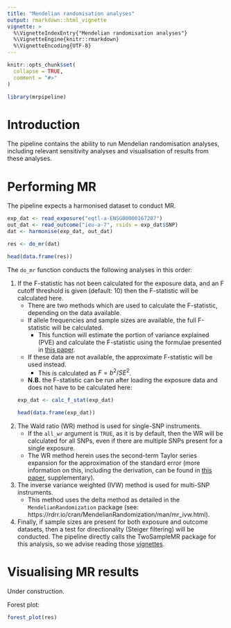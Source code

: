 ```yaml
---
title: "Mendelian randomisation analyses"
output: rmarkdown::html_vignette
vignette: >
  %\VignetteIndexEntry{"Mendelian randomisation analyses"}
  %\VignetteEngine{knitr::rmarkdown}
  %\VignetteEncoding{UTF-8}
---
```


<style type="text/css">
.main-container {
  max-width: 1800px;
  margin-left: auto;
  margin-right: auto;
}
</style>

```r
knitr::opts_chunk$set(
  collapse = TRUE,
  comment = "#>"
)

library(mrpipeline)
```

# Introduction

The pipeline contains the ability to run Mendelian randomisation analyses, including relevant sensitivity analyses and visualisation of results from these analyses.

# Performing MR

The pipeline expects a harmonised dataset to conduct MR.

```r
exp_dat <- read_exposure("eqtl-a-ENSG00000167207")
out_dat <- read_outcome("ieu-a-7", rsids = exp_dat$SNP)
dat <- harmonise(exp_dat, out_dat)

res <- do_mr(dat)

head(data.frame(res))
```

The `do_mr` function conducts the following analyses in this order:

1. If the F-statistic has not been calculated for the exposure data, and an F cutoff threshold is given (default: 10) then the F-statistic will be calculated here.
    * There are two methods which are used to calculate the F-statistic, depending on the data available.
    * If allele frequencies and sample sizes are available, the full F-statistic will be calculated.
        * This function will estimate the portion of variance explained (PVE) and calculate the F-statistic using the formulae presented in [this paper](https://doi.org/10.1093/ije/dyr036).
    * If these data are not available, the approximate F-statistic will be used instead.
        * This is calculated as $F = b^2 / SE^2$.
    * **N.B.** the F-statistic can be run after loading the exposure data and does not have to be calculated here:
    ```r
    exp_dat <- calc_f_stat(exp_dat)
    
    head(data.frame(exp_dat))
    ```

1. The Wald ratio (WR) method is used for single-SNP instruments.
    * If the `all_wr` argument is `TRUE`, as it is by default, then the WR will be calculated for all SNPs, even if there are multiple SNPs present for a single exposure. 
    * The WR method herein uses the second-term Taylor series expansion for the approximation of the standard error (more information on this, including the derivation, can be found in [this paper](https://doi.org/10.1101/2021.03.01.433439), supplementary).
    
1. The inverse variance weighted (IVW) method is used for multi-SNP instruments.
    * This method uses the delta method as detailed in the `MendelianRandomization` package (see: https://rdrr.io/cran/MendelianRandomization/man/mr_ivw.html). 
    
1. Finally, if sample sizes are present for both exposure and outcome datasets, then a test for directionality (Steiger filtering) will be conducted. The pipeline directly calls the TwoSampleMR package for this analysis, so we advise reading those [vignettes](https://mrcieu.github.io/TwoSampleMR/articles/perform_mr.html#mr-steiger-directionality-test-1).

# Visualising MR results

Under construction.

Forest plot:
```r
forest_plot(res)
```
